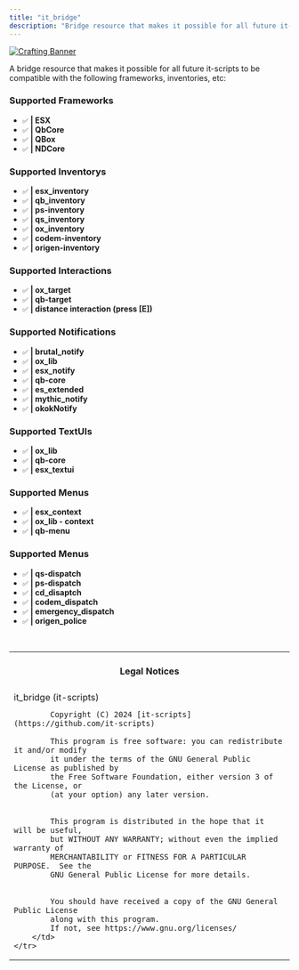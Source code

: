 ```yaml
---
title: "it_bridge"
description: "Bridge resource that makes it possible for all future it-scripts to be compatible with the following frameworks, inventories, etc."
---
```



[![Crafting Banner](https://i.imgur.com/1Fetd54.png)](https://i.imgur.com/1Fetd54.png "Open Image")

A bridge resource that makes it possible for all future it-scripts to be compatible with the following frameworks, inventories, etc:  

### Supported Frameworks
- `✅` **| ESX**
- `✅` **| QbCore**
- `✅` **| QBox**
- `✅` **| NDCore**

### Supported Inventorys
- `✅` **| esx_inventory**
- `✅` **| qb_inventory**
- `✅` **| ps-inventory**
- `✅` **| qs_inventory**
- `✅` **| ox_inventory**
- `✅` **| codem-inventory**
- `✅` **| origen-inventory**

### Supported Interactions
- `✅` **| ox_target**
- `✅` **| qb-target**
- `✅` **| distance interaction (press [E])**

### Supported Notifications
- `✅` **| brutal_notify**
- `✅` **| ox_lib**
- `✅` **| esx_notify**
- `✅` **| qb-core**
- `✅` **| es_extended**
- `✅` **| mythic_notify**
- `✅` **| okokNotify**

### Supported TextUIs
- `✅` **| ox_lib**
- `✅` **| qb-core**
- `✅` **| esx_textui**

### Supported Menus
- `✅` **| esx_context**
- `✅` **| ox_lib - context**
- `✅` **| qb-menu**

### Supported Menus
- `✅` **| qs-dispatch**
- `✅` **| ps-dispatch**
- `✅` **| cd_disaptch**
- `✅` **| codem_dispatch**
- `✅` **| emergency_dispatch**
- `✅` **| origen_police**

<br/>
<table>
<tbody>
    <tr>
        <td>
            <h4 align='center'>Legal Notices</h4>
        </td>
    </tr>    
    <tr>
        <td>
            it_bridge (it-scripts)

            Copyright (C) 2024 [it-scripts](https://github.com/it-scripts)

            This program is free software: you can redistribute it and/or modify
            it under the terms of the GNU General Public License as published by
            the Free Software Foundation, either version 3 of the License, or
            (at your option) any later version.


            This program is distributed in the hope that it will be useful,
            but WITHOUT ANY WARRANTY; without even the implied warranty of
            MERCHANTABILITY or FITNESS FOR A PARTICULAR PURPOSE.  See the
            GNU General Public License for more details.


            You should have received a copy of the GNU General Public License
            along with this program.
            If not, see https://www.gnu.org/licenses/
        </td>
    </tr>
</tbody>
</table>
